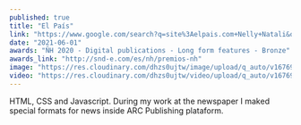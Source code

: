 ```yaml
---
published: true
title: "El País"
link: "https://www.google.com/search?q=site%3Aelpais.com+Nelly+Natali&oq=site%3Aelpai"
date: "2021-06-01"
awards: "ÑH 2020 - Digital publications - Long form features - Bronze"
awards_link: "http://snd-e.com/es/nh/premios-nh"
image: "https://res.cloudinary.com/dhzs0ujtw/image/upload/q_auto/v1676925257/portfolio/noticias_fbbdtg"
video: "https://res.cloudinary.com/dhzs0ujtw/video/upload/q_auto/v1676922078/portfolio/noticias_lx6gar"
---
```


HTML, CSS and Javascript. During my work at the newspaper I maked special formats for news inside ARC Publishing plataform.
